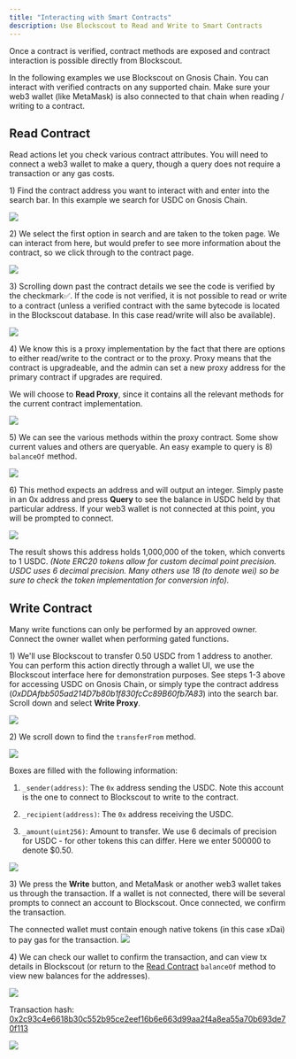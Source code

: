 ```yaml
---
title: "Interacting with Smart Contracts"
description: Use Blockscout to Read and Write to Smart Contracts
---
```


Once a contract is verified, contract methods are exposed and contract interaction is possible directly from Blockscout.

<Info>
In the following examples we use Blockscout on Gnosis Chain. You can interact with verified contracts on any supported chain. Make sure your web3 wallet (like MetaMask) is also connected to that chain when reading / writing to a contract.

</Info>

## Read Contract

Read actions let you check various contract attributes. You will need to connect a web3 wallet to make a query, though a query does not require a transaction or any gas costs.

1\) Find the contract address you want to interact with and enter into the search bar. In this example we search for USDC on Gnosis Chain.

<Frame caption="Search bar results">
  <img src="/images/9916e191-image.jpeg" />
</Frame>

2\) We select the first option in search and are taken to the token page. We can interact from here, but would prefer to see more information about the contract, so we click through to the contract page.

<Frame caption="Read and Write methods are available, but we click on the Contract to see more.">
  <img src="/images/4dd1d029-image.jpeg" />
</Frame>

3\) Scrolling down past the contract details we see the code is verified by the checkmark✅. If the code is not verified, it is not possible to read or write to a contract (unless a verified contract with the same bytecode is located in the Blockscout database. In this case read/write will also be available).

<Frame caption="Code is verified">
  <img src="/images/1e54b929-image.jpeg" />
</Frame>

4\) We know this is a proxy implementation by the fact that there are options to either read/write to the contract or to the proxy. Proxy means that the contract is upgradeable, and the admin can set a new proxy address for the primary contract if upgrades are required.

We will choose to **Read Proxy**, since it contains all the relevant methods for the current contract implementation.

<Frame caption="Read proxy to find relevant methods. Read contract will only show implementation address.">
  <img src="/images/ae795246-image.jpeg" />
</Frame>

5\) We can see the various methods within the proxy contract. Some show current values and others are queryable. An easy example to query is 8) `balanceOf` method.

<Frame caption="Scroll down to find balanceOf method">
  <img src="/images/acd63efe-image.jpeg" />
</Frame>

6\) This method expects an address and will output an integer. Simply paste in an 0x address and press **Query** to see the balance in USDC held by that particular address. If your web3 wallet is not connected at this point, you will be prompted to connect.

<Frame caption="Query directly from Blockscout">
  <img src="/images/fa347589-image.jpeg" />
</Frame>

The result shows this address holds 1,000,000 of the token, which converts to 1 USDC. *(Note ERC20 tokens allow for custom decimal point precision. USDC uses 6 decimal precision. Many others use 18 (to denote wei) so be sure to check the token implementation for conversion info).*

## Write Contract

<Info>
Many write functions can only be performed by an approved owner. Connect the owner wallet when performing gated functions.

</Info>

1\) We'll use Blockscout to transfer 0.50 USDC from 1 address to another. You can perform this action directly through a wallet UI, we use the Blockscout interface here for demonstration purposes. See steps 1-3 above for accessing USDC on Gnosis Chain, or simply type the contract address (*0xDDAfbb505ad214D7b80b1f830fcCc89B60fb7A83*) into the search bar. Scroll down and select **Write Proxy**.

<Frame caption="">
  <img src="/images/9b0fee53-image.jpeg" />
</Frame>

2\) We scroll down to find the `transferFrom` method.

<Frame caption="Empty fields with prompts">
  <img src="/images/b176701d-image.jpeg" />
</Frame>

Boxes are filled with the following information:

1. `_sender(address)`: The `0x` address sending the USDC. Note this account is the one to connect to Blockscout to write to the contract.

2. `_recipient(address)`: The `0x` address receiving the USDC.

3. `_amount(uint256)`: Amount to transfer. We use 6 decimals of precision for USDC - for other tokens this can differ. Here we enter 500000 to denote \$0.50.

<Frame caption="Filled fields">
  <img src="/images/93796754-image.jpeg" />
</Frame>

3\) We press the **Write** button, and MetaMask or another web3 wallet takes us through the transaction. If a wallet is not connected, there will be several prompts to connect an account to Blockscout. Once connected, we confirm the transaction.

<Info>
The connected wallet must contain enough native tokens (in this case xDai) to pay gas for the transaction.

</Info>

<Frame caption="">
  <img src="/images/3838e550-image.jpeg" />
</Frame>

4\) We can check our wallet to confirm the transaction, and can view tx details in Blockscout (or return to the [Read Contract](/devs/verification/interacting-with-smart-contracts#read-contract) `balanceOf` method to view new balances for the addresses).

<Frame caption="">
  <img src="/images/2a4d35f8-image.jpeg" />
</Frame>

Transaction hash: [0x2c93c4e6618b30c552b95ce2eef16b6e663d99aa2f4a8ea55a70b693de70f113](https://gnosis.blockscout.com/tx/0x2c93c4e6618b30c552b95ce2eef16b6e663d99aa2f4a8ea55a70b693de70f113)

<Frame caption="">
  <img src="/images/dcd22c90-image.jpeg" />
</Frame>


